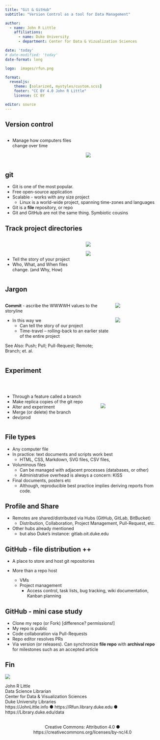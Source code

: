 ```yaml
---
title: "Git & GitHub"
subtitle: "Version Control as a tool for Data Management"

author: 
  - name: John R Little
    affiliations:
      - name: Duke University
      - department: Center for Data & Vizualization Sciences

date: 'today'
# date-modified: 'today'
date-format: long

logo:  images/rfun.png

format: 
  revealjs: 
    theme: [solarized, mystyles/custom.scss]
    footer: "CC BY 4.0 John R Little"
    license: CC BY

editor: source
---
```


## Version control

:::: {.columns}

::: {.column width="50%"}

- Manage how computers files change over time

:::

::: {.column width="50%"}

\
<br/>

![](images/Project Foundation Pyramid_v2.svg)

:::
::::

## git 

- Git is one of the most popular.   
- Free open-source application
- Scalable - works with any size project
    - Linux is a world-wide project, spanning time-zones and languages
- Git is a **file** repository, or repo
- Git and GitHub are not the same thing.  Symbiotic cousins

## Track project directories 

:::: {.columns}

::: {.column width="50%"}

\
<br/>

- Tell the story of your project
- Who, What, and When files change.  (and Why, How)


:::

::: {.column width="50%"}
    
![](images/versioning.png)

![](images/commit_message.png)

:::

::::

## Jargon

:::: {.columns}

::: {.column width="70%"}

**Commit** - ascribe the WWWWH values to the storyline

- In this way we 
    - Can tell the story of our project
    - Time-travel – rolling-back to an earlier state of the entire project

[See Also: Push; Pull; Pull-Request; Remote; Branch; et. al.]{.muted}
    
:::

::: {.column width="30%"}
    
![](images/time_travel.png)
\
<br/>

![](images/time_travel_hash.png)

:::

::::


## Experiment

\


:::: {.columns}

::: {.column width="60%"}

- Through a feature called a branch
- Make replica copies of the git repo
- Alter and experiment 
- Merge (or delete) the branch
- dev/prod

:::

::: {.column width="40%"}

\

![](images/branch.png)

:::

::::

## File types

- Any computer file
- In practice:  text documents and scripts work best
    - HTML, CSS, Markdown, SVG files, CSV files,
- Voluminous files 
    - Can be managed with adjacent processes (databases, or other)
    - Administrative overhead is always a concern:  KISS
- Final documents, posters etc
    - Although, reproducible best practice implies deriving reports from code.

## Profile and Share

- Remotes are shared/distributed via Hubs (GitHub, GitLab, BitBucket)
    - Distribution, Collaboration, Project Management, Pull-Request, etc.


- Other hubs already mentioned
    - but also Duke’s instance:  gitlab.oit.duke.edu

## GitHub - file distribution ++

- A place to store and host git repositories

- More than a repo host
  - VMs 
  - Project management
      - Access control, task lists, bug tracking, wiki documentation, Kanban planning
      
## GitHub - mini case study

- Clone my repo (or Fork) [difference? permissions!]
- My repo is public
- Code collaboration via Pull-Requests
- Repo editor resolves PRs
- Via version (or releases). Can synchronize **file repo** with **archival repo** for milestones such as an accepted article

## Fin {transition="zoom"}

::: {layout="[[-1], [1, 5]]"}
![](images/rfun.png)

John R Little\
Data Science Librarian\
[Center for Data & Visualization Sciences\
Duke University Libraries]{.muted .mediumtext}\
[https://JohnLittle.info ● https://Rfun.library.duke.edu ● https://Library.duke.edu/data]{.muted .smalltext}
:::

<center><i class="fab fa-creative-commons fa-2x"></i> <i class="fab fa-creative-commons-by fa-2x"></i>\
[Creative Commons: Attribution 4.0 ● https://creativecommons.org/licenses/by-nc/4.0]{.muted .smalltext}</center>

::: footer
:::


